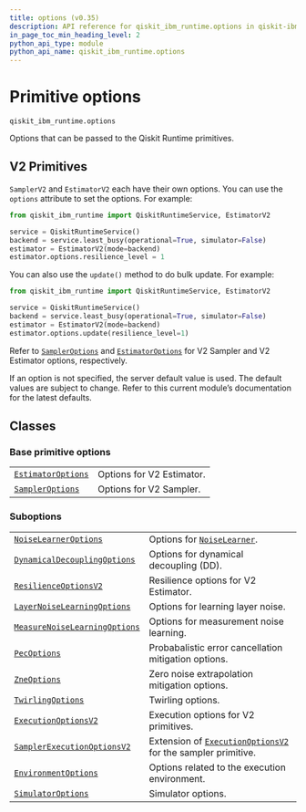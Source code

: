 ```yaml
---
title: options (v0.35)
description: API reference for qiskit_ibm_runtime.options in qiskit-ibm-runtime v0.35
in_page_toc_min_heading_level: 2
python_api_type: module
python_api_name: qiskit_ibm_runtime.options
---
```


<span id="primitive-options-qiskit-ibm-runtime-options" />

<span id="module-qiskit_ibm_runtime.options" />

# Primitive options

`qiskit_ibm_runtime.options`

Options that can be passed to the Qiskit Runtime primitives.

## V2 Primitives

`SamplerV2` and `EstimatorV2` each have their own options. You can use the `options` attribute to set the options. For example:

```python
from qiskit_ibm_runtime import QiskitRuntimeService, EstimatorV2

service = QiskitRuntimeService()
backend = service.least_busy(operational=True, simulator=False)
estimator = EstimatorV2(mode=backend)
estimator.options.resilience_level = 1
```

You can also use the `update()` method to do bulk update. For example:

```python
from qiskit_ibm_runtime import QiskitRuntimeService, EstimatorV2

service = QiskitRuntimeService()
backend = service.least_busy(operational=True, simulator=False)
estimator = EstimatorV2(mode=backend)
estimator.options.update(resilience_level=1)
```

Refer to [`SamplerOptions`](options-sampler-options "qiskit_ibm_runtime.options.SamplerOptions") and [`EstimatorOptions`](options-estimator-options "qiskit_ibm_runtime.options.EstimatorOptions") for V2 Sampler and V2 Estimator options, respectively.

<Admonition title="Note" type="note">
  If an option is not specified, the server default value is used. The default values are subject to change. Refer to this current module’s documentation for the latest defaults.
</Admonition>

## Classes

### Base primitive options

|                                                                                               |                           |
| --------------------------------------------------------------------------------------------- | ------------------------- |
| [`EstimatorOptions`](options-estimator-options "qiskit_ibm_runtime.options.EstimatorOptions") | Options for V2 Estimator. |
| [`SamplerOptions`](options-sampler-options "qiskit_ibm_runtime.options.SamplerOptions")       | Options for V2 Sampler.   |

### Suboptions

|                                                                                                                                  |                                                                                                                                              |
| -------------------------------------------------------------------------------------------------------------------------------- | -------------------------------------------------------------------------------------------------------------------------------------------- |
| [`NoiseLearnerOptions`](options-noise-learner-options "qiskit_ibm_runtime.options.NoiseLearnerOptions")                          | Options for [`NoiseLearner`](noise-learner-noise-learner "qiskit_ibm_runtime.noise_learner.NoiseLearner").                                   |
| [`DynamicalDecouplingOptions`](options-dynamical-decoupling-options "qiskit_ibm_runtime.options.DynamicalDecouplingOptions")     | Options for dynamical decoupling (DD).                                                                                                       |
| [`ResilienceOptionsV2`](options-resilience-options-v2 "qiskit_ibm_runtime.options.ResilienceOptionsV2")                          | Resilience options for V2 Estimator.                                                                                                         |
| [`LayerNoiseLearningOptions`](options-layer-noise-learning-options "qiskit_ibm_runtime.options.LayerNoiseLearningOptions")       | Options for learning layer noise.                                                                                                            |
| [`MeasureNoiseLearningOptions`](options-measure-noise-learning-options "qiskit_ibm_runtime.options.MeasureNoiseLearningOptions") | Options for measurement noise learning.                                                                                                      |
| [`PecOptions`](options-pec-options "qiskit_ibm_runtime.options.PecOptions")                                                      | Probabalistic error cancellation mitigation options.                                                                                         |
| [`ZneOptions`](options-zne-options "qiskit_ibm_runtime.options.ZneOptions")                                                      | Zero noise extrapolation mitigation options.                                                                                                 |
| [`TwirlingOptions`](options-twirling-options "qiskit_ibm_runtime.options.TwirlingOptions")                                       | Twirling options.                                                                                                                            |
| [`ExecutionOptionsV2`](options-execution-options-v2 "qiskit_ibm_runtime.options.ExecutionOptionsV2")                             | Execution options for V2 primitives.                                                                                                         |
| [`SamplerExecutionOptionsV2`](options-sampler-execution-options-v2 "qiskit_ibm_runtime.options.SamplerExecutionOptionsV2")       | Extension of [`ExecutionOptionsV2`](options-execution-options-v2 "qiskit_ibm_runtime.options.ExecutionOptionsV2") for the sampler primitive. |
| [`EnvironmentOptions`](options-environment-options "qiskit_ibm_runtime.options.EnvironmentOptions")                              | Options related to the execution environment.                                                                                                |
| [`SimulatorOptions`](options-simulator-options "qiskit_ibm_runtime.options.SimulatorOptions")                                    | Simulator options.                                                                                                                           |

